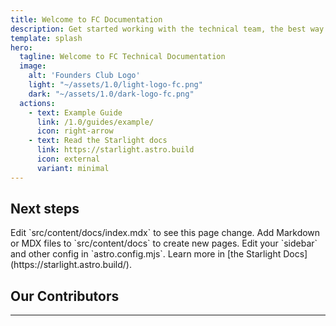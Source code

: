 ```yaml
---
title: Welcome to FC Documentation
description: Get started working with the technical team, the best way!
template: splash
hero:
  tagline: Welcome to FC Technical Documentation
  image:
    alt: 'Founders Club Logo'
    light: "~/assets/1.0/light-logo-fc.png"
    dark: "~/assets/1.0/dark-logo-fc.png"
  actions:
    - text: Example Guide
      link: /1.0/guides/example/
      icon: right-arrow
    - text: Read the Starlight docs
      link: https://starlight.astro.build
      icon: external
      variant: minimal 
---
```



## Next steps

<CardGrid stagger>
	<Card title="Update content" icon="pencil">
		Edit `src/content/docs/index.mdx` to see this page change.
	</Card>
	<Card title="Add new content" icon="add-document">
		Add Markdown or MDX files to `src/content/docs` to create new pages.
	</Card>
	<Card title="Configure your site" icon="setting">
		Edit your `sidebar` and other config in `astro.config.mjs`.
	</Card>
	<Card title="Read the docs" icon="open-book">
		Learn more in [the Starlight Docs](https://starlight.astro.build/).
	</Card>
</CardGrid>


## Our Contributors

<ContributorList githubRepo="founder-srm/technical-maintenance-docs" />

---